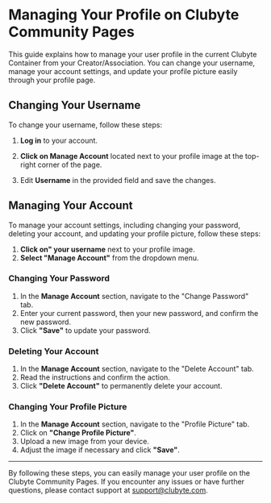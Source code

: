 # Managing Your Profile on Clubyte Community Pages

This guide explains how to manage your user profile in the current Clubyte Container from your Creator/Association. You can change your username, manage your account settings, and update your profile picture easily through your profile page.

## Changing Your Username

To change your username, follow these steps:

1. **Log in** to your account.
2. **Click on Manage Account** located next to your profile image at the top-right corner of the page.

3. Edit **Username** in the provided field and save the changes.

## Managing Your Account

To manage your account settings, including changing your password, deleting your account, and updating your profile picture, follow these steps:

1. **Click on" your username** next to your profile image.
2. **Select "Manage Account"** from the dropdown menu.

### Changing Your Password

1. In the **Manage Account** section, navigate to the "Change Password" tab.
2. Enter your current password, then your new password, and confirm the new password.
3. Click **"Save"** to update your password.

### Deleting Your Account

1. In the **Manage Account** section, navigate to the "Delete Account" tab.
2. Read the instructions and confirm the action.
3. Click **"Delete Account"** to permanently delete your account.

### Changing Your Profile Picture

1. In the **Manage Account** section, navigate to the "Profile Picture" tab.
2. Click on **"Change Profile Picture"**.
3. Upload a new image from your device.
4. Adjust the image if necessary and click **"Save"**.

---

By following these steps, you can easily manage your user profile on the Clubyte Community Pages. If you encounter any issues or have further questions, please contact support at [support@clubyte.com](mailto:support@clubyte.com).
